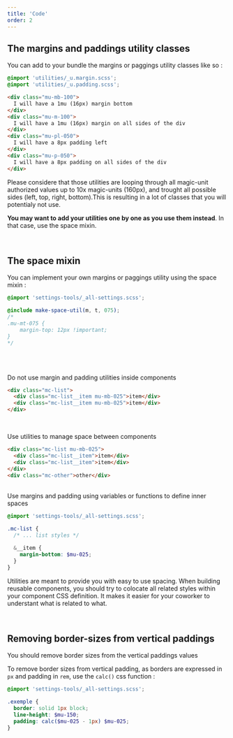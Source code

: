 ```yaml
---
title: 'Code'
order: 2
---
```


## The margins and paddings utility classes

You can add to your bundle the margins or paggings utility classes like so :

```scss
@import 'utilities/_u.margin.scss';
@import 'utilities/_u.padding.scss';
```

```html
<div class="mu-mb-100">
  I will have a 1mu (16px) margin bottom
</div>
<div class="mu-m-100">
  I will have a 1mu (16px) margin on all sides of the div
</div>
<div class="mu-pl-050">
  I will have a 8px padding left
</div>
<div class="mu-p-050">
  I will have a 8px padding on all sides of the div
</div>
```

Please considere that those utilities are looping through all magic-unit authorized values up to 10x magic-units (160px), and trought all possible sides (left, top, right, bottom).This is resulting in a lot of classes that you will potentialy not use.

**You may want to add your utilities one by one as you use them instead**. In that case, use the space mixin.

<br />

## The space mixin

You can implement your own margins or paggings utility using the space mixin :

```scss
@import 'settings-tools/_all-settings.scss';

@include make-space-util(m, t, 075);
/*
.mu-mt-075 { 
    margin-top: 12px !important;
}
*/
```

<br /><br />

<HintItem dont>
  Do not use margin and padding utilities inside components
</HintItem>

```html
<div class="mc-list">
  <div class="mc-list__item mu-mb-025">item</div>
  <div class="mc-list__item mu-mb-025">item</div>
</div>
```

<br />

<HintItem>Use utilities to manage space between components</HintItem>

```html
<div class="mc-list mu-mb-025">
  <div class="mc-list__item">item</div>
  <div class="mc-list__item">item</div>
</div>
<div class="mc-other">other</div>
```

<br />

<HintItem>
  Use margins and padding using variables or functions to define inner spaces
</HintItem>

```scss
@import 'settings-tools/_all-settings.scss';

.mc-list {
  /* ... list styles */

  &__item {
    margin-bottom: $mu-025;
  }
}
```

Utilities are meant to provide you with easy to use spacing.
When building reusable components, you should try to colocate all related styles within your component CSS definition.
It makes it easier for your coworker to understant what is related to what.

<br />

## Removing border-sizes from vertical paddings

<HintItem>
  You should remove border sizes from the vertical paddings values
</HintItem>

To remove border sizes from vertical padding, as borders are expressed in `px` and padding in `rem`, use the `calc()` css function :

```scss
@import 'settings-tools/_all-settings.scss';

.exemple {
  border: solid 1px block;
  line-height: $mu-150;
  padding: calc($mu-025 - 1px) $mu-025;
}
```

